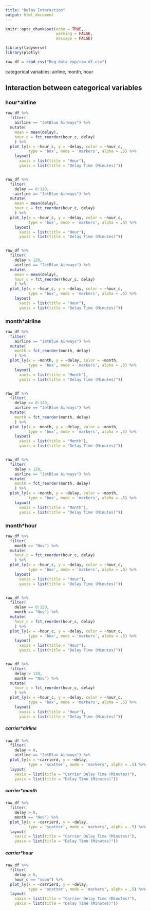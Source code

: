 ```yaml
---
title: "Delay Interaction"
output: html_document
---
```


```r
knitr::opts_chunk$set(echo = TRUE,
                      warning = FALSE,
                      message = FALSE)

library(tidyverse)
library(plotly)

raw_df = read_csv("Reg_data_exp/raw_df.csv")
```

categorical variables: airline, month, hour



## Interaction between categorical variables {.tabset}
### hour*airline 
```r
raw_df %>% 
  filter(
    airline == "JetBlue Airways") %>%     
  mutate(
    mean = mean(delay),
    hour_c = fct_reorder(hour_c, delay)
    ) %>% 
  plot_ly(x = ~hour_c, y = ~delay, color = ~hour_c,
          type = 'box', mode = 'markers', alpha = .5) %>% 
    layout(
      xaxis = list(title = "Hour"),
      yaxis = list(title = "Delay Time (Minutes)"))


raw_df %>% 
  filter(
    delay == 0:120,
    airline == "JetBlue Airways") %>%     
  mutate(
    mean = mean(delay),
    hour_c = fct_reorder(hour_c, delay)
    ) %>% 
  plot_ly(x = ~hour_c, y = ~delay, color = ~hour_c,
          type = 'box', mode = 'markers', alpha = .5) %>% 
    layout(
      xaxis = list(title = "Hour"),
      yaxis = list(title = "Delay Time (Minutes)"))


raw_df %>% 
  filter(
    delay > 120,
    airline == "JetBlue Airways") %>%     
  mutate(
    mean = mean(delay),
    hour_c = fct_reorder(hour_c, delay)
    ) %>% 
  plot_ly(x = ~hour_c, y = ~delay, color = ~hour_c,
          type = 'box', mode = 'markers', alpha = .5) %>% 
    layout(
      xaxis = list(title = "Hour"),
      yaxis = list(title = "Delay Time (Minutes)"))

```


### month*airline
```r
raw_df %>% 
  filter(
    airline == "JetBlue Airways") %>%     
  mutate(
    month = fct_reorder(month, delay)
    ) %>% 
  plot_ly(x = ~month, y = ~delay, color = ~month,
          type = 'box', mode = 'markers', alpha = .5) %>% 
    layout(
      xaxis = list(title = "Month"),
      yaxis = list(title = "Delay Time (Minutes)"))


raw_df %>% 
  filter(
    delay == 0:120,
    airline == "JetBlue Airways") %>%     
  mutate(
    month = fct_reorder(month, delay)
    ) %>% 
  plot_ly(x = ~month, y = ~delay, color = ~month,
          type = 'box', mode = 'markers', alpha = .5) %>% 
    layout(
      xaxis = list(title = "Month"),
      yaxis = list(title = "Delay Time (Minutes)"))


raw_df %>% 
  filter(
    delay > 120,
    airline == "JetBlue Airways") %>%     
  mutate(
    month = fct_reorder(month, delay)
    ) %>% 
  plot_ly(x = ~month, y = ~delay, color = ~month,
          type = 'box', mode = 'markers', alpha = .5) %>% 
    layout(
      xaxis = list(title = "Month"),
      yaxis = list(title = "Delay Time (Minutes)"))

```

### month*hour
```r
raw_df %>% 
  filter(
    month == "Nov") %>%     
  mutate(
    hour_c = fct_reorder(hour_c, delay)
    ) %>% 
  plot_ly(x = ~hour_c, y = ~delay, color = ~hour_c,
          type = 'box', mode = 'markers', alpha = .5) %>% 
    layout(
      xaxis = list(title = "Hour"),
      yaxis = list(title = "Delay Time (Minutes)"))


raw_df %>% 
  filter(
    delay == 0:120,
    month == "Nov") %>%     
  mutate(
    hour_c = fct_reorder(hour_c, delay)
    ) %>% 
  plot_ly(x = ~hour_c, y = ~delay, color = ~hour_c,
          type = 'box', mode = 'markers', alpha = .5) %>% 
    layout(
      xaxis = list(title = "Hour"),
      yaxis = list(title = "Delay Time (Minutes)"))


raw_df %>% 
  filter(
    delay > 120,
    month == "Nov") %>%     
  mutate(
    hour_c = fct_reorder(hour_c, delay)
    ) %>% 
  plot_ly(x = ~hour_c, y = ~delay, color = ~hour_c,
          type = 'box', mode = 'markers', alpha = .5) %>% 
    layout(
      xaxis = list(title = "Hour"),
      yaxis = list(title = "Delay Time (Minutes)"))

```



##### carrier*airline
```r
raw_df %>% 
  filter(
    delay > 0,
    airline == "JetBlue Airways") %>%
  plot_ly(x = ~carrierd, y = ~delay, 
          type = 'scatter', mode = 'markers', alpha = .5) %>% 
  layout(
    xaxis = list(title = "Carrier Delay Time (Minutes)"),
    yaxis = list(title = "Delay Time (Minutes)"))
```

##### carrier*month
```r
raw_df %>% 
  filter(
    delay > 0,
    month == "Nov") %>%
  plot_ly(x = ~carrierd, y = ~delay, 
          type = 'scatter', mode = 'markers', alpha = .5) %>% 
  layout(
    xaxis = list(title = "Carrier Delay Time (Minutes)"),
    yaxis = list(title = "Delay Time (Minutes)"))
```

##### carrier*hour
```r
raw_df %>% 
  filter(
    delay > 0,
    hour_c == "noon") %>%
  plot_ly(x = ~carrierd, y = ~delay, 
          type = 'scatter', mode = 'markers', alpha = .5) %>% 
  layout(
    xaxis = list(title = "Carrier Delay Time (Minutes)"),
    yaxis = list(title = "Delay Time (Minutes)"))
```





